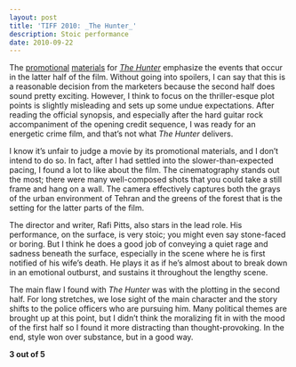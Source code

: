 ```yaml
---
layout: post
title: 'TIFF 2010: _The Hunter_'
description: Stoic performance
date: 2010-09-22
---
```


The [promotional](http://www.the-match-factory.com/films/items/the-hunter.html) [materials](http://www.the-match-factory.com/films/items/the-hunter.html?file=assets/downloads-public/films/t/the-hunter/the-hunter-pressbook.pdf) for [_The Hunter_](https://www.imdb.com/title/tt1190072/) emphasize the events that occur in the latter half of the film. Without going into spoilers, I can say that this is a reasonable decision from the marketers because the second half does sound pretty exciting. However, I think to focus on the thriller-esque plot points is slightly misleading and sets up some undue expectations. After reading the official synopsis, and especially after the hard guitar rock accompaniment of the opening credit sequence, I was ready for an energetic crime film, and that’s not what _The Hunter_ delivers.
  
I know it’s unfair to judge a movie by its promotional materials, and I don’t intend to do so. In fact, after I had settled into the slower-than-expected pacing, I found a lot to like about the film. The cinematography stands out the most; there were many well-composed shots that you could take a still frame and hang on a wall. The camera effectively captures both the grays of the urban environment of Tehran and the greens of the forest that is the setting for the latter parts of the film.  
  
The director and writer, Rafi Pitts, also stars in the lead role. His performance, on the surface, is very stoic; you might even say stone-faced or boring. But I think he does a good job of conveying a quiet rage and sadness beneath the surface, especially in the scene where he is first notified of his wife’s death. He plays it as if he’s almost about to break down in an emotional outburst, and sustains it throughout the lengthy scene.  
  
The main flaw I found with _The Hunter_ was with the plotting in the second half. For long stretches, we lose sight of the main character and the story shifts to the police officers who are pursuing him. Many political themes are brought up at this point, but I didn’t think the moralizing fit in with the mood of the first half so I found it more distracting than thought-provoking. In the end, style won over substance, but in a good way.  
  
**3 out of 5**